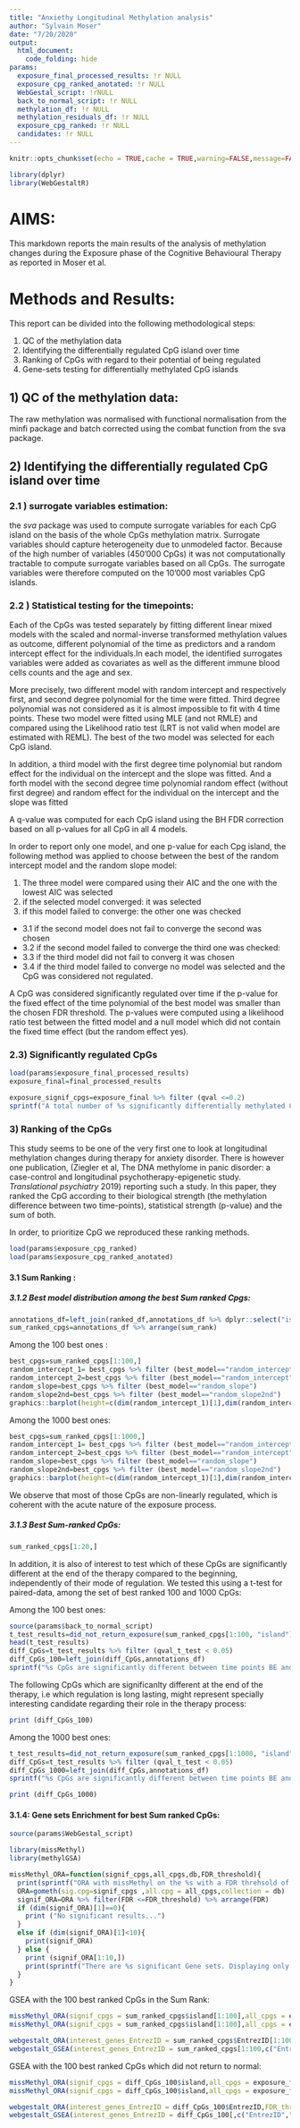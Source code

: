 ```yaml
---
title: "Anxiethy Longitudinal Methylation analysis"
author: "Sylvain Moser"
date: "7/20/2020"
output: 
  html_document:
    code_folding: hide
params:
  exposure_final_processed_results: !r NULL
  exposure_cpg_ranked_anotated: !r NULL
  WebGestal_script: !rNULL
  back_to_normal_script: !r NULL
  methylation_df: !r NULL
  methylation_residuals_df: !r NULL
  exposure_cpg_ranked: !r NULL
  candidates: !r NULL
---
```


```r
knitr::opts_chunk$set(echo = TRUE,cache = TRUE,warning=FALSE,message=FALSE,error = TRUE)
```

```r
library(dplyr)
library(WebGestaltR)
```

# AIMS:

This markdown reports the main results of the analysis of methylation changes during the Exposure phase of the Cognitive Behavioural Therapy as reported in Moser et al. 

# Methods and Results: 

This report can be divided into the following methodological steps: 

1) QC of the methylation data
2) Identifying the differentially regulated CpG island over time
3) Ranking of CpGs with regard to their potential of being regulated
4) Gene-sets testing for differentially methylated CpG islands


## 1) QC of the methylation data:

The raw methylation was normalised with functional normalisation from the minfi package and batch corrected using the combat function from the sva package.

## 2) Identifying the differentially regulated CpG island over time


### 2.1 ) surrogate variables estimation: 

the *sva* package was used to compute surrogate variables for each CpG island on the basis of the whole CpGs methylation matrix. Surrogate variables should capture heterogeneity due to unmodeled factor. Because of the high number of variables (450'000 CpGs) it was not computationally tractable to compute surrogate variables based on all CpGs. The surrogate variables were therefore computed on the 10'000 most variables CpG islands.

### 2.2 ) Statistical testing for the timepoints: 

Each of the CpGs was tested separately by fitting different linear mixed models with the scaled and normal-inverse transformed methylation values as outcome, different polynomial of the time as predictors and a random intercept effect for the individuals.In each model, the identified surrogates variables were added as covariates as well as the different immune blood cells counts and the age and sex.

More precisely, two different model with random intercept and respectively first, and second degree polynomial for the time were fitted. Third degree polynomial was not considered as it is almost impossible to fit with 4 time points. These two model were fitted using MLE (and not RMLE) and compared using the Likelihood ratio test (LRT is not valid when model are estimated with REML). The best of the two model was selected for each CpG island. 

In addition, a third model with the first degree time polynomial but random effect for the individual on the intercept and the slope was fitted. And a forth model with the second degree time polynomial random effect (without first degree) and random effect for the individual on the intercept and the slope was fitted

A q-value was computed for each CpG island using the BH FDR correction based on all p-values for all CpG in all 4 models. 

In order to report only one model, and one p-value for each Cpg island, the following method was applied to choose between the best of the random intercept model and the random slope model:

1. The three model were compared using their AIC and the one with the lowest AIC was selected
2. if the selected model converged: it was selected
3. if this model failed to converge: the other one was checked
  + 3.1       if the second model does not fail to converge the second was chosen
  + 3.2       if the second model failed to converge the third one was checked:
  + 3.3       if the third model did not fail to converg it was chosen
  + 3.4       if the third model failed to converge no model was selected and the CpG was considered not regulated. 
  
A CpG was considered significantly regulated over time if the p-value for the fixed effect of the time polynomial of the best model was smaller than the chosen FDR threshold. The p-values were computed using a likelihood ratio test between the fitted model and a null model which did not contain the fixed time effect (but the random effect yes). 

### 2.3)  Significantly regulated CpGs 

```r
load(params$exposure_final_processed_results)
exposure_final=final_processed_results
```


```r
exposure_signif_cpgs=exposure_final %>% filter (qval <=0.2)
sprintf("A total number of %s significantly differentially methylated CpG islands were found at a FDR threshold of 0.2",dim(exposure_signif_cpgs)[1])
```


### 3) Ranking of the CpGs 


This study seems to be one of the very first one to look at longitudinal methylation changes during therapy for anxiety disorder. There is however one publication, (Ziegler et al, The DNA methylome in panic disorder: a case-control and longitudinal psychotherapy-epigenetic study. *Translational psychiatry* 2019) reporting such a study. In this paper, they ranked the CpG according to their biological strength (the methylation difference between two time-points), statistical strength (p-value) and the sum of both. 

In order, to prioritize CpG we reproduced these ranking methods. 


```r
load(params$exposure_cpg_ranked)
load(params$exposure_cpg_ranked_anotated)
```

#### 3.1 Sum Ranking : 


##### 3.1.2 Best model distribution among the best Sum ranked Cpgs: 
```r
annotations_df=left_join(ranked_df,annotations_df %>% dplyr::select("island","EntrezID","GeneSymbol"))
sum_ranked_cpgs=annotations_df %>% arrange(sum_rank)
```

Among the 100 best ones : 

```r
best_cpgs=sum_ranked_cpgs[1:100,]
random_intercept_1= best_cpgs %>% filter (best_model=="random_intercept" & coef_time2==0)
random_intercept_2=best_cpgs %>% filter (best_model=="random_intercept" & coef_time2!=0)
random_slope=best_cpgs %>% filter (best_model=="random_slope")
random_slope2nd=best_cpgs %>% filter (best_model=="random_slope2nd")
graphics::barplot(height=c(dim(random_intercept_1)[1],dim(random_intercept_2)[1],dim(random_slope)[1],dim(random_slope2nd)[1]),names.arg = c("1st order","2nd order","random slope","random slope 2nd"))
```

Among the 1000 best ones: 


```r
best_cpgs=sum_ranked_cpgs[1:1000,]
random_intercept_1= best_cpgs %>% filter (best_model=="random_intercept" & coef_time2==0)
random_intercept_2=best_cpgs %>% filter (best_model=="random_intercept" & coef_time2!=0)
random_slope=best_cpgs %>% filter (best_model=="random_slope")
random_slope2nd=best_cpgs %>% filter (best_model=="random_slope2nd")
graphics::barplot(height=c(dim(random_intercept_1)[1],dim(random_intercept_2)[1],dim(random_slope)[1],dim(random_slope2nd)[1]),names.arg = c("1st order","2nd order","random slope","random slope 2nd"))
```

We observe that most of those CpGs are non-linearly regulated, which is coherent with the acute nature of the exposure process.

##### 3.1.3 Best Sum-ranked CpGs: 

```r
sum_ranked_cpgs[1:20,]
```

In addition, it is also of interest to test which of these CpGs are significantly different at the end of the therapy compared to the beginning, independently of their mode of regulation. We tested this using a t-test for paired-data, among the set of best ranked 100 and 1000 CpGs: 

Among the 100 best ones: 

```r
source(params$back_to_normal_script)
t_test_results=did_not_return_exposure(sum_ranked_cpgs[1:100, "island"],residuals=TRUE,methylation_data=params$methylation_df,residuals_data=params$methylation_residuals_df)
head(t_test_results)
diff_CpGs=t_test_results %>% filter (qval_t_test < 0.05)
diff_CpGs_100=left_join(diff_CpGs,annotations_df)
sprintf("%s CpGs are significantly different between time points BE and PE24h. Among them %s have the random intercept 1st order model as best model",length(diff_CpGs_100$island),length(diff_CpGs_100 %>% filter(best_model=="random_intercept" | best_model=="random_slope") %>% filter (coef_time2==0) %>%  pull (island)))
```

The following CpGs which are significanlty different at the end of the therapy, i.e which regulation is long lasting, might represent specially interesting candidate regarding their role in the therapy process: 

```r
print (diff_CpGs_100)
```

Among the 1000 best ones: 

```r
t_test_results=did_not_return_exposure(sum_ranked_cpgs[1:1000, "island"],residuals=TRUE,methylation_data=params$methylation_df,residuals_data=params$methylation_residuals_df)
diff_CpGs=t_test_results %>% filter (qval_t_test < 0.05)
diff_CpGs_1000=left_join(diff_CpGs,annotations_df)
sprintf("%s CpGs are significantly different between time points BE and PE24h. Among them %s have the random intercept 1st order model as best model",length(diff_CpGs_1000$island),length(diff_CpGs_1000 %>% filter(best_model=="random_intercept" | best_model=="random_slope") %>% filter (coef_time2==0) %>%  pull (island)))
```

```r
print (diff_CpGs_1000)
```

#### 3.1.4: Gene sets Enrichment for best Sum ranked CpGs:

```r
source(params$WebGestal_script)
```

```r
library(missMethyl)
library(methylGSA)
```

```r
missMethyl_ORA=function(signif_cpgs,all_cpgs,db,FDR_threshold){
  print(sprintf("ORA with missMethyl on the %s with a FDR threhsold of %s",db,FDR_threshold))
  ORA=gometh(sig.cpg=signif_cpgs ,all.cpg = all_cpgs,collection = db)
  signif_ORA=ORA %>% filter(FDR <=FDR_threshold) %>% arrange(FDR)
  if (dim(signif_ORA)[1]==0){
    print ("No significant results...")
  }
  else if (dim(signif_ORA)[1]<10){
    print(signif_ORA)
  } else {
    print (signif_ORA[1:10,])
    print(sprintf("There are %s significant Gene sets. Displaying only the %s most significant ones",dim(signif_ORA)[1],50))
  }
}
```

GSEA with the 100 best ranked CpGs in the Sum Rank: 

```r
missMethyl_ORA(signif_cpgs = sum_ranked_cpgs$island[1:100],all_cpgs = exposure_final$island,db = "GO",FDR_threshold = 0.2)
missMethyl_ORA(signif_cpgs = sum_ranked_cpgs$island[1:100],all_cpgs = exposure_final$island,db = "KEGG",FDR_threshold = 0.2)
```


```r
webgestalt_ORA(interest_genes_EntrezID = sum_ranked_cpgs$EntrezID[1:100],FDR_threshold = 0.2)
webgestalt_GSEA(interest_genes_EntrezID = sum_ranked_cpgs[1:100,c("EntrezID","best_lmm_pval")],FDR_threshold = 0.2)
```

GSEA with the 100 best ranked CpGs which did not return to normal: 

```r
missMethyl_ORA(signif_cpgs = diff_CpGs_100$island,all_cpgs = exposure_final$island,db = "GO",FDR_threshold = 0.2)
missMethyl_ORA(signif_cpgs = diff_CpGs_100$island,all_cpgs = exposure_final$island,db = "KEGG",FDR_threshold = 0.2)
```


```r
webgestalt_ORA(interest_genes_EntrezID = diff_CpGs_100$EntrezID,FDR_threshold = 0.2)
webgestalt_GSEA(interest_genes_EntrezID = diff_CpGs_100[,c("EntrezID","best_lmm_pval")],FDR_threshold = 0.2)
```

